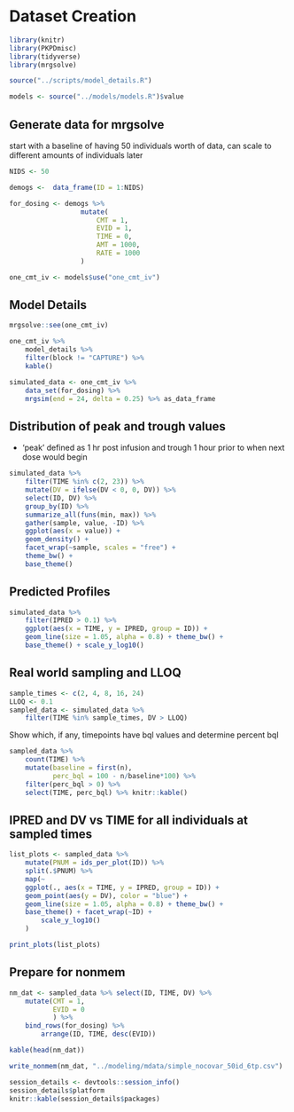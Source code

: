 # Dataset Creation

```r
library(knitr)
library(PKPDmisc)
library(tidyverse)
library(mrgsolve) 
```

```r
source("../scripts/model_details.R")
```

```r
models <- source("../models/models.R")$value
```


## Generate data for mrgsolve

start with a baseline of having 50 individuals worth of data, can scale to 
different amounts of individuals later

```r
NIDS <- 50
```

```r
demogs <-  data_frame(ID = 1:NIDS)
```

```r
for_dosing <- demogs %>% 
                  mutate(
                      CMT = 1, 
                      EVID = 1,
                      TIME = 0,
                      AMT = 1000,
                      RATE = 1000
                  ) 
```

```r
one_cmt_iv <- models$use("one_cmt_iv")
```


## Model Details

```r
mrgsolve::see(one_cmt_iv)
```

```r
one_cmt_iv %>% 
    model_details %>% 
    filter(block != "CAPTURE") %>%
    kable()
```


```r
simulated_data <- one_cmt_iv %>% 
    data_set(for_dosing) %>%
    mrgsim(end = 24, delta = 0.25) %>% as_data_frame
```

## Distribution of peak and trough values

* 'peak' defined as 1 hr post infusion and trough 1 hour prior to when next dose would begin
```r
simulated_data %>% 
    filter(TIME %in% c(2, 23)) %>% 
    mutate(DV = ifelse(DV < 0, 0, DV)) %>%
    select(ID, DV) %>%
    group_by(ID) %>%
    summarize_all(funs(min, max)) %>%
    gather(sample, value, -ID) %>%
    ggplot(aes(x = value)) + 
    geom_density() +
    facet_wrap(~sample, scales = "free") +
    theme_bw() +
    base_theme()
```

## Predicted Profiles

```r
simulated_data %>% 
    filter(IPRED > 0.1) %>%
    ggplot(aes(x = TIME, y = IPRED, group = ID)) +
    geom_line(size = 1.05, alpha = 0.8) + theme_bw() +
    base_theme() + scale_y_log10()
```

## Real world sampling and LLOQ

```r

sample_times <- c(2, 4, 8, 16, 24)
LLOQ <- 0.1
sampled_data <- simulated_data %>% 
    filter(TIME %in% sample_times, DV > LLOQ) 

```

Show which, if any, timepoints have bql values and determine percent bql

```r
sampled_data %>%
    count(TIME) %>% 
    mutate(baseline = first(n),
           perc_bql = 100 - n/baseline*100) %>%
    filter(perc_bql > 0) %>% 
    select(TIME, perc_bql) %>% knitr::kable()
```

## IPRED and DV vs TIME for all individuals at sampled times

```r
list_plots <- sampled_data %>%
    mutate(PNUM = ids_per_plot(ID)) %>%
    split(.$PNUM) %>%
    map(~ 
    ggplot(., aes(x = TIME, y = IPRED, group = ID)) +
    geom_point(aes(y = DV), color = "blue") + 
    geom_line(size = 1.05, alpha = 0.8) + theme_bw() +
    base_theme() + facet_wrap(~ID) +
        scale_y_log10()
    )

print_plots(list_plots)
```

## Prepare for nonmem

```r
nm_dat <- sampled_data %>% select(ID, TIME, DV) %>%
    mutate(CMT = 1,
           EVID = 0
           ) %>%
    bind_rows(for_dosing) %>%
        arrange(ID, TIME, desc(EVID))
```

```r
kable(head(nm_dat))
```

```r
write_nonmem(nm_dat, "../modeling/mdata/simple_nocovar_50id_6tp.csv")
```


```r
session_details <- devtools::session_info()
session_details$platform
knitr::kable(session_details$packages)
```
